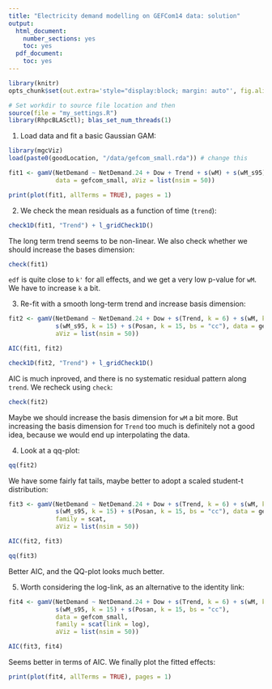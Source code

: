 ```yaml
---
title: "Electricity demand modelling on GEFCom14 data: solution"
output:
  html_document:
    number_sections: yes
    toc: yes
  pdf_document:
    toc: yes
---
```


<!--
%\VignetteEngine{rmarkdown::render}
%\VignetteIndexEntry{qgam_vignette}
-->
  
```r
library(knitr)
opts_chunk$set(out.extra='style="display:block; margin: auto"', fig.align="center", tidy=FALSE)
```

```r
# Set workdir to source file location and then
source(file = "my_settings.R")
library(RhpcBLASctl); blas_set_num_threads(1)
```

1) Load data and fit a basic Gaussian GAM:
```r
library(mgcViz)
load(paste0(goodLocation, "/data/gefcom_small.rda")) # change this

fit1 <- gamV(NetDemand ~ NetDemand.24 + Dow + Trend + s(wM) + s(wM_s95) + s(Posan, bs = "cc"), 
             data = gefcom_small, aViz = list(nsim = 50))

print(plot(fit1, allTerms = TRUE), pages = 1)
```

2) We check the mean residuals as a function of time (`trend`):
```r
check1D(fit1, "Trend") + l_gridCheck1D()
```

The long term trend seems to be non-linear. We also check whether we should increase the bases dimension:
```r
check(fit1)
```

`edf` is quite close to `k'` for all effects, and we get a very low p-value for `wM`. We have to increase `k` a bit.

3) Re-fit with a smooth long-term trend and increase basis dimension:
```r
fit2 <- gamV(NetDemand ~ NetDemand.24 + Dow + s(Trend, k = 6) + s(wM, k = 20) + 
             s(wM_s95, k = 15) + s(Posan, k = 15, bs = "cc"), data = gefcom_small, 
             aViz = list(nsim = 50))

AIC(fit1, fit2)

check1D(fit2, "Trend") + l_gridCheck1D()
```

AIC is much inproved, and there is no systematic residual pattern along `trend`. We recheck using `check`:
```r
check(fit2)
```
Maybe we should increase the basis dimension for `wM` a bit more. But increasing the basis dimension for `Trend` too much is definitely not a good idea, because we would end up interpolating the data. 

4) Look at a qq-plot:
```r
qq(fit2)
```

We have some fairly fat tails, maybe better to adopt a scaled student-t distribution:
```r
fit3 <- gamV(NetDemand ~ NetDemand.24 + Dow + s(Trend, k = 6) + s(wM, k = 20) + 
             s(wM_s95, k = 15) + s(Posan, k = 15, bs = "cc"), data = gefcom_small, 
             family = scat,
             aViz = list(nsim = 50))

AIC(fit2, fit3)

qq(fit3)
```

Better AIC, and the QQ-plot looks much better. 

5) Worth considering the log-link, as an alternative to the identity link:
```r
fit4 <- gamV(NetDemand ~ NetDemand.24 + Dow + s(Trend, k = 6) + s(wM, k = 20) + 
             s(wM_s95, k = 15) + s(Posan, k = 15, bs = "cc"), 
             data = gefcom_small, 
             family = scat(link = log),
             aViz = list(nsim = 50))

AIC(fit3, fit4)
```
Seems better in terms of AIC. We finally plot the fitted effects:
```r
print(plot(fit4, allTerms = TRUE), pages = 1)
```